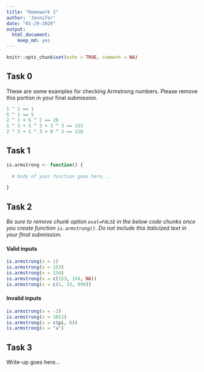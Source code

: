 ```yaml
---
title: "Homework 1"
author: 'Jennifer'
date: "01-29-2020"
output: 
  html_document:
    keep_md: yes
---
```


```r
knitr::opts_chunk$set(echo = TRUE, comment = NA)
```

## Task 0

These are some examples for checking Armstrong numbers. 
Please remove this portion in your final submission.

```r
1 ^ 1 == 1
5 ^ 1 == 5
2 ^ 2 + 6 ^ 2 == 26
1 ^ 3 + 5 ^ 3 + 3 ^ 3 == 153
2 ^ 3 + 1 ^ 3 + 0 ^ 3 == 210
```

## Task 1

```r
is.armstrong <- function() {
  
  # body of your function goes here...
  
}
```


## Task 2

<i>
Be sure to remove chunk option `eval=FALSE` in the below code chunks
once you create function `is.armstrong()`. Do not include this italicized
text in your final submission.
</i>

#### Valid inputs

```r
is.armstrong(x = 1)
is.armstrong(x = 153)
is.armstrong(x = 154)
is.armstrong(x = c(153, 154, NA))
is.armstrong(x = c(1, 33, 999))
```

#### Invalid inputs

```r
is.armstrong(x = -2)
is.armstrong(x = 1011)
is.armstrong(x = c(pi, 6))
is.armstrong(x = "a")
```

## Task 3

Write-up goes here...
